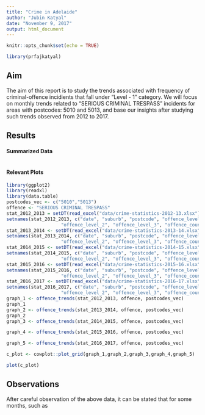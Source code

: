 ```yaml
---
title: "Crime in Adelaide"
author: "Jubin Katyal"
date: "November 9, 2017"
output: html_document
---
```


```r
knitr::opts_chunk$set(echo = TRUE)
```

```r
library(prfajkatyal)

```
## Aim 

The aim of this report is to study the trends associated with frequency of criminal-offence incidients that fall under "Level - 1" category. We will focus on monthly trends related to "SERIOUS CRIMINAL TRESPASS" incidents for areas with postcodes: 5010 and 5013, and base our insights after studying such trends observed from 2012 to 2017.

## Results

#### Summarized Data

```r

```

#### Relevant Plots

```r
library(ggplot2)
library(readxl)
library(data.table)
postcodes_vec <- c("5010","5013")
offence <- "SERIOUS CRIMINAL TRESPASS"
stat_2012_2013 = setDT(read_excel("data/crime-statistics-2012-13.xlsx"))
setnames(stat_2012_2013, c("date", "suburb", "postcode", "offence_level_1",
                    "offence_level_2", "offence_level_3", "offence_count"))
stat_2013_2014 <- setDT(read_excel("data/crime-statistics-2013-14.xlsx"))
setnames(stat_2013_2014, c("date", "suburb", "postcode", "offence_level_1",
                    "offence_level_2", "offence_level_3", "offence_count"))
stat_2014_2015 <- setDT(read_excel("data/crime-statistics-2014-15.xlsx"))
setnames(stat_2014_2015, c("date", "suburb", "postcode", "offence_level_1",
                    "offence_level_2", "offence_level_3", "offence_count"))
stat_2015_2016 <- setDT(read_excel("data/crime-statistics-2015-16.xlsx"))
setnames(stat_2015_2016, c("date", "suburb", "postcode", "offence_level_1",
                    "offence_level_2", "offence_level_3", "offence_count"))
stat_2016_2017 <- setDT(read_excel("data/crime-statistics-2016-17.xlsx"))
setnames(stat_2016_2017, c("date", "suburb", "postcode", "offence_level_1",
                    "offence_level_2", "offence_level_3", "offence_count"))
graph_1 <- offence_trends(stat_2012_2013, offence, postcodes_vec)
graph_1
graph_2 <- offence_trends(stat_2013_2014, offence, postcodes_vec)
graph_2
graph_3 <- offence_trends(stat_2014_2015, offence, postcodes_vec)

graph_4 <- offence_trends(stat_2015_2016, offence, postcodes_vec)

graph_5 <- offence_trends(stat_2016_2017, offence, postcodes_vec)

c_plot <- cowplot::plot_grid(graph_1,graph_2,graph_3,graph_4,graph_5)

plot(c_plot)
```

## Observations

After careful observation of the above data, it can be stated that for some months, such as 

